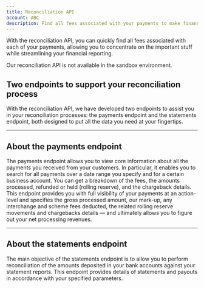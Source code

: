 ```yaml
---
title: Reconciliation API
account: ABC
description: Find all fees associated with your payments to make financial reporting easy.
---
```


With the reconciliation API, you can quickly find all fees associated with each of your payments, allowing you to concentrate on the important stuff while streamlining your financial reporting.

<TipBox variant="note">

Our reconciliation API is not available in the sandbox environment.

</TipBox>

## Two endpoints to support your reconciliation process

With the reconciliation API, we have developed two endpoints to assist you in your reconciliation processes: the payments endpoint and the statements endpoint, both designed to put all the data you need at your fingertips.

---

## About the payments endpoint

The payments endpoint allows you to view core information about all the payments you received from your customers. In particular, it enables you to search for all payments over a date range you specify and for a certain business account. You can get a breakdown of the fees, the amounts processed, refunded or held (rolling reserve), and the chargeback details. This endpoint provides you with full visibility of your payments at an action-level and specifies the gross processed amount, our mark-up, any interchange and scheme fees deducted, the related rolling reserve movements and chargebacks details — and ultimately allows you to figure out your net processing revenues.

---

## About the statements endpoint

The main objective of the statements endpoint is to allow you to perform reconciliation of the amounts deposited in your bank accounts against your statement reports. This endpoint provides details of statements and payouts in accordance with your specified parameters.
